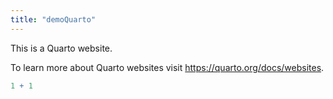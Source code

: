 ```yaml
---
title: "demoQuarto"
---
```


This is a Quarto website.

To learn more about Quarto websites visit <https://quarto.org/docs/websites>.

```r
1 + 1
```
